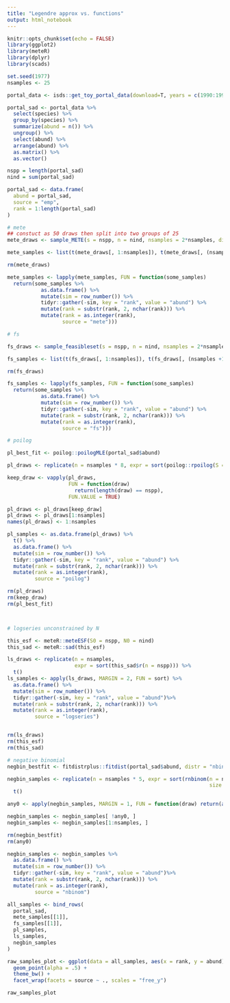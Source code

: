 ```yaml
---
title: "Legendre approx vs. functions"
output: html_notebook
---
```


```r
knitr::opts_chunk$set(echo = FALSE)
library(ggplot2)
library(meteR)
library(dplyr)
library(scads)

set.seed(1977)
nsamples <- 25

```

```r

portal_data <- isds::get_toy_portal_data(download=T, years = c(1990:1995))

portal_sad <- portal_data %>%
  select(species) %>%
  group_by(species) %>%
  summarize(abund = n()) %>%
  ungroup() %>%
  select(abund) %>%
  arrange(abund) %>%
  as.matrix() %>%
  as.vector()

nspp = length(portal_sad)
nind = sum(portal_sad)

portal_sad <- data.frame(
  abund = portal_sad,
  source = "emp",
  rank = 1:length(portal_sad)
)

```

```r

# mete
## constuct as 50 draws then split into two groups of 25
mete_draws <- sample_METE(s = nspp, n = nind, nsamples = 2*nsamples, distinct = T)

mete_samples <- list(t(mete_draws[, 1:nsamples]), t(mete_draws[, (nsamples+1):ncol(mete_draws)]))

rm(mete_draws)

mete_samples <- lapply(mete_samples, FUN = function(some_samples)
  return(some_samples %>%
           as.data.frame() %>%
           mutate(sim = row_number()) %>%
           tidyr::gather(-sim, key = "rank", value = "abund") %>%
           mutate(rank = substr(rank, 2, nchar(rank))) %>%
           mutate(rank = as.integer(rank),
                  source = "mete")))

# fs

fs_draws <- sample_feasibleset(s = nspp, n = nind, nsamples = 2*nsamples, distinct = T)

fs_samples <- list(t(fs_draws[, 1:nsamples]), t(fs_draws[, (nsamples +1):ncol(fs_draws)]))

rm(fs_draws)

fs_samples <- lapply(fs_samples, FUN = function(some_samples)
  return(some_samples %>%
           as.data.frame() %>%
           mutate(sim = row_number()) %>%
           tidyr::gather(-sim, key = "rank", value = "abund") %>%
           mutate(rank = substr(rank, 2, nchar(rank))) %>%
           mutate(rank = as.integer(rank),
                  source = "fs")))

# poilog

pl_best_fit <- poilog::poilogMLE(portal_sad$abund)

pl_draws <- replicate(n = nsamples * 8, expr = sort(poilog::rpoilog(S = nspp, mu = pl_best_fit$par[1], sig = pl_best_fit$par[2])), simplify = T)

keep_draw <- vapply(pl_draws, 
                    FUN = function(draw) 
                      return(length(draw) == nspp),
                    FUN.VALUE = TRUE)

pl_draws <- pl_draws[keep_draw]
pl_draws <- pl_draws[1:nsamples]
names(pl_draws) <- 1:nsamples

pl_samples <- as.data.frame(pl_draws) %>%
  t() %>%
  as.data.frame() %>%
  mutate(sim = row_number()) %>%
  tidyr::gather(-sim, key = "rank", value = "abund") %>%
  mutate(rank = substr(rank, 2, nchar(rank))) %>%
  mutate(rank = as.integer(rank),
         source = "poilog") 

rm(pl_draws)
rm(keep_draw)
rm(pl_best_fit)



# logseries unconstrained by N

this_esf <- meteR::meteESF(S0 = nspp, N0 = nind)
this_sad <- meteR::sad(this_esf)

ls_draws <- replicate(n = nsamples,
                      expr = sort(this_sad$r(n = nspp))) %>%
  t()
ls_samples <- apply(ls_draws, MARGIN = 2, FUN = sort) %>%
  as.data.frame() %>%
  mutate(sim = row_number()) %>%
  tidyr::gather(-sim, key = "rank", value = "abund")%>%
  mutate(rank = substr(rank, 2, nchar(rank))) %>%
  mutate(rank = as.integer(rank),
         source = "logseries") 


rm(ls_draws)
rm(this_esf)
rm(this_sad)

# negative binomial
negbin_bestfit <- fitdistrplus::fitdist(portal_sad$abund, distr = "nbinom")

negbin_samples <- replicate(n = nsamples * 5, expr = sort(rnbinom(n = nspp,
                                                                  size = negbin_bestfit$estimate[1], mu = negbin_bestfit$estimate[2]))) %>% 
  t()

any0 <- apply(negbin_samples, MARGIN = 1, FUN = function(draw) return(any(draw == 0)))

negbin_samples <- negbin_samples[ !any0, ]
negbin_samples <- negbin_samples[1:nsamples, ]

rm(negbin_bestfit)
rm(any0)

negbin_samples <- negbin_samples %>%
  as.data.frame() %>%
  mutate(sim = row_number()) %>%
  tidyr::gather(-sim, key = "rank", value = "abund")%>%
  mutate(rank = substr(rank, 2, nchar(rank))) %>%
  mutate(rank = as.integer(rank),
         source = "nbinom") 

all_samples <- bind_rows(
  portal_sad, 
  mete_samples[[1]], 
  fs_samples[[1]],
  pl_samples,
  ls_samples,
  negbin_samples
)

```

```r

raw_samples_plot <- ggplot(data = all_samples, aes(x = rank, y = abund)) +
  geom_point(alpha = .5) +
  theme_bw() +
  facet_wrap(facets = source ~ ., scales = "free_y")

raw_samples_plot

```